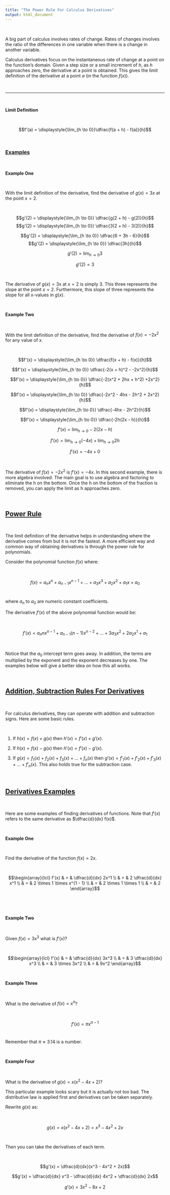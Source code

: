 ```yaml
---
title: "The Power Rule For Calculus Derivatives"
output: html_document
---
```


&nbsp;


A big part of calculus involves rates of change. Rates of changes involves the ratio of the differences in one variable when there is a change in another variable.

Calculus derivatives focus on the instantaneous rate of change at a point on the function's domain. Given a step size or a small increment of $h$, as $h$ approaches zero, the derivative at a point is obtained. This gives the limit definition of the derivative at a point $a$ (in the function $f(x)$).

&nbsp;

---

&nbsp;

**Limit Definition**

&nbsp;

$$f'(a) = \displaystyle{\lim_{h \to 0}}\dfrac{f(a + h) - f(a)}{h}$$

&nbsp;

### <u>Examples</u>

&nbsp;

$\textbf{Example One}$

&nbsp;

With the limit definition of the derivative, find the derivative of $g(x) = 3x$ at the point $x = 2$.

&nbsp;

$$g'(2)   =  \displaystyle{\lim_{h \to 0}} \dfrac{g(2 + h) - g(2)}{h}$$
$$g'(2)   =  \displaystyle{\lim_{h \to 0}} \dfrac{3(2 + h) - 3(2)}{h}$$

$$g'(2)   =  \displaystyle{\lim_{h \to 0}} \dfrac{6 + 3h - 6}{h}$$
$$g'(2)   =  \displaystyle{\lim_{h \to 0}} \dfrac{3h}{h}$$

$$g'(2)   =  \displaystyle{\lim_{h \to 0}} 3$$

$$g'(2)   =  3$$

&nbsp;

The derivative of $g(x) = 3x$ at $x = 2$ is simply 3. This three represents the slope at the point $x = 2$. Furthermore, this slope of three represents the slope for all x-values in $g(x)$.

&nbsp;

$\textbf{Example Two}$

&nbsp;

With the limit definition of the derivative, find the derivative of $f(x) = -2x^2$ for any value of $x$.

&nbsp;

$$f'(x) = \displaystyle{\lim_{h \to 0}} \dfrac{f(x + h) - f(x)}{h}$$

$$f'(x) = \displaystyle{\lim_{h \to 0}} \dfrac{-2(x + h)^2 - -2x^2}{h}$$

$$f'(x) = \displaystyle{\lim_{h \to 0}} \dfrac{-2(x^2 + 2hx + h^2) +2x^2}{h}$$

$$f'(x) = \displaystyle{\lim_{h \to 0}} \dfrac{-2x^2 - 4hx - 2h^2 + 2x^2}{h}$$

$$f'(x) = \displaystyle{\lim_{h \to 0}} \dfrac{-4hx - 2h^2}{h}$$

$$f'(x) = \displaystyle{\lim_{h \to 0}} \dfrac{-2h(2x - h)}{h}$$

$$f'(x) = \displaystyle{\lim_{h \to 0}} -2(2x - h)$$

$$f'(x) = \displaystyle{\lim_{h \to 0}} (-4x) + \lim_{h \to 0} 2h$$

$$f'(x) = -4x + 0$$

&nbsp;

The derivative of $f(x) = -2x^2$ is $f'(x) = -4x$. In this second example, there is more algebra involved. The main goal is to use algebra and factoring to eliminate the h on the bottom. Once the h on the bottom of the fraction is removed, you can apply the limit as h approaches zero.

&nbsp;

## <u>Power Rule</u>

&nbsp;

The limit definition of the derivative helps in understanding where the derivative comes from but it is not the fastest. A more efficient way and common way of obtaining derivatives is through the power rule for polynomials.

Consider the polynomial function $f(x)$ where:

&nbsp;

$$f(x) = a_{n}x^{n} + a_{n - 1}x^{n - 1} + ... + a_{3}x^3 + a_{2}x^2 + a_{1}x + a_{0}$$
&nbsp;

where $a_{n}$ to $a_{0}$ are numeric constant coefficients.

The derivative $f'(x)$ of the above polynomial function would be:

&nbsp;

$$f'(x) = a_{n}n x^{n - 1} + a_{n - 1} (n - 1) x^{n - 2} + ... + 3 a_{3}x^2 + 2 a_{2}x^1 + a_{1}$$

&nbsp;

Notice that the $a_{0}$ intercept term goes away. In addition, the terms are multiplied by the exponent and the exponent decreases by one. The examples below will give a better idea on how this all works.

&nbsp;

## <u>Addition, Subtraction Rules For Derivatives</u>

&nbsp;

For calculus derivatives, they can operate with addition and subtraction signs. Here are some basic rules.

&nbsp;

1) If $h(x) = f(x) + g(x)$ then $h'(x) = f'(x) + g'(x)$.

2) If $h(x) = f(x) - g(x)$ then $h'(x) = f'(x) - g'(x)$.

3) If $g(x) = f_1(x) + f_2(x) + f_3(x) + \dots + f_n(x)$ then $g'(x) = f'_1(x) + f'_2(x) + f'_3(x) + \dots + f'_n(x)$. This also holds true for the subtraction case.



&nbsp;

## <u>Derivatives Examples</u>

&nbsp;

Here are some examples of finding derivatives of functions. Note that $f'(x)$ refers to the same derivative as $\dfrac{d}{dx} f(x)$.

&nbsp;

$\textbf{Example One}$

&nbsp;

Find the derivative of the function $f(x) = 2x$.

&nbsp;

$$\begin{array}{lcl} f'(x) & = & \dfrac{d}{dx} 2x^1 \\ & = & 2 \dfrac{d}{dx} x^1 \\ & = &
2 \times 1 \times x^{1 - 1} \\ & = & 2 \times 1 \times 1 \\ & = & 2
\end{array}$$

&nbsp;


&nbsp;

$\textbf{Example Two}$

&nbsp;

Given $f(x) = 3x^3$ what is $f'(x)$?

&nbsp;

$$\begin{array}{lcl} f'(x) & = & \dfrac{d}{dx} 3x^3 \\ & = & 3 \dfrac{d}{dx} x^3 \\ & = &
3 \times 3x^2 \\ & = & 9x^2
\end{array}$$

&nbsp;

$\textbf{Example Three}$

&nbsp;

What is the derivative of $f(x) = x^{\pi}$?

&nbsp;

$$ f'(x) = \pi x^{\pi - 1} $$
&nbsp;

Remember that $\pi \approx 3.14$ is a number.

&nbsp;

$\textbf{Example Four}$

&nbsp;

What is the derivative of $g(x) = x(x^2 - 4x + 2)$?

This particular example looks scary but it is actually not too bad. The distributive law is applied first and derivatives can be taken separately.

Rewrite $g(x)$ as:

&nbsp;

$$g(x) = x(x^2 - 4x + 2) = x^3 - 4x^2 + 2x$$

&nbsp;

Then you can take the derivatives of each term.

&nbsp;

$$g'(x) = \dfrac{d}{dx}(x^3 - 4x^2 + 2x)$$

$$g'(x) = \dfrac{d}{dx} x^3 - \dfrac{d}{dx} 4x^2 + \dfrac{d}{dx} 2x$$

$$g'(x) = 3x^2 - 8x + 2$$


